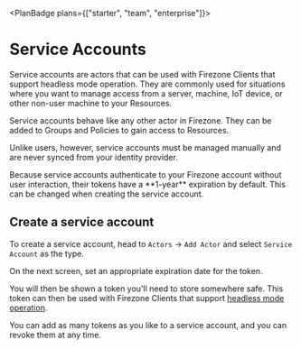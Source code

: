 
<PlanBadge plans={["starter", "team", "enterprise"]}>

# Service Accounts

</PlanBadge>

Service accounts are actors that can be used with Firezone Clients that support
headless mode operation. They are commonly used for situations where you want to
manage access from a server, machine, IoT device, or other non-user machine to
your Resources.

Service accounts behave like any other actor in Firezone. They can be added to
Groups and Policies to gain access to Resources.

Unlike users, however, service accounts must be managed manually and are never
synced from your identity provider.

<Alert color="warning">
  Because service accounts authenticate to your Firezone account without user
  interaction, their tokens have a **1-year** expiration by default. This can be
  changed when creating the service account.
</Alert>

## Create a service account

To create a service account, head to `Actors` -> `Add Actor` and select
`Service Account` as the type.

On the next screen, set an appropriate expiration date for the token.

You will then be shown a token you'll need to store somewhere safe. This token
can then be used with Firezone Clients that support
[headless mode operation](/kb/deploy/clients#headless-mode-operation).

You can add as many tokens as you like to a service account, and you can revoke
them at any time.

<SupportOptions />
